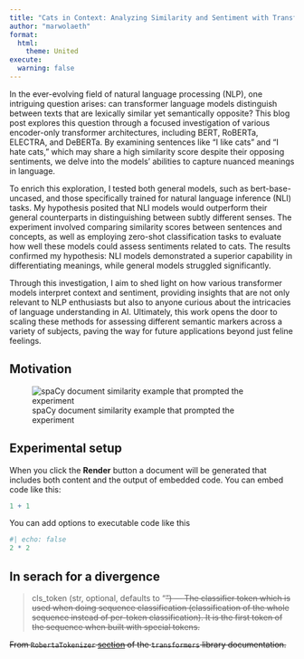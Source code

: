 ```yaml
---
title: "Cats in Context: Analyzing Similarity and Sentiment with Transformer Models"
author: "marwolaeth"
format:
  html:
    theme: United
execute: 
  warning: false
---
```


In the ever-evolving field of natural language processing (NLP), one intriguing question arises: can transformer language models distinguish between texts that are lexically similar yet semantically opposite? This blog post explores this question through a focused investigation of various encoder-only transformer architectures, including BERT, RoBERTa, ELECTRA, and DeBERTa. By examining sentences like "I like cats" and "I hate cats," which may share a high similarity score despite their opposing sentiments, we delve into the models' abilities to capture nuanced meanings in language.

To enrich this exploration, I tested both general models, such as bert-base-uncased, and those specifically trained for natural language inference (NLI) tasks. My hypothesis posited that NLI models would outperform their general counterparts in distinguishing between subtly different senses. The experiment involved comparing similarity scores between sentences and concepts, as well as employing zero-shot classification tasks to evaluate how well these models could assess sentiments related to cats. The results confirmed my hypothesis: NLI models demonstrated a superior capability in differentiating meanings, while general models struggled significantly.

Through this investigation, I aim to shed light on how various transformer models interpret context and sentiment, providing insights that are not only relevant to NLP enthusiasts but also to anyone curious about the intricacies of language understanding in AI. Ultimately, this work opens the door to scaling these methods for assessing different semantic markers across a variety of subjects, paving the way for future applications beyond just feline feelings.

## Motivation

![spaCy document similarity example that prompted the experiment](assets/spacy-cats.png)

## Experimental setup

When you click the **Render** button a document will be generated that includes both content and the output of embedded code. You can embed code like this:

```r
1 + 1
```

You can add options to executable code like this 

```r
#| echo: false
2 * 2
```

## In serach for a divergence

> cls_token (str, optional, defaults to "<s>") — The classifier token which is used when doing sequence classification (classification of the whole sequence instead of per-token classification). It is the first token of the sequence when built with special tokens.

From `RobertaTokenizer` [section](https://huggingface.co/docs/transformers/en/model_doc/roberta) of the `transformers` library documentation.
